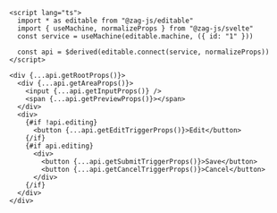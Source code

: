 ```svelte
<script lang="ts">
  import * as editable from "@zag-js/editable"
  import { useMachine, normalizeProps } from "@zag-js/svelte"
  const service = useMachine(editable.machine, ({ id: "1" }))

  const api = $derived(editable.connect(service, normalizeProps))
</script>

<div {...api.getRootProps()}>
  <div {...api.getAreaProps()}>
    <input {...api.getInputProps()} />
    <span {...api.getPreviewProps()}></span>
  </div>
  <div>
    {#if !api.editing}
      <button {...api.getEditTriggerProps()}>Edit</button>
    {/if}
    {#if api.editing}
      <div>
        <button {...api.getSubmitTriggerProps()}>Save</button>
        <button {...api.getCancelTriggerProps()}>Cancel</button>
      </div>
    {/if}
  </div>
</div>
```
